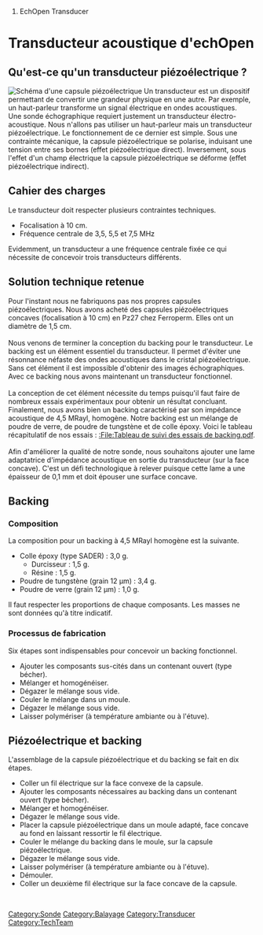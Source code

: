 # EchOpen Transducer

[[Category:Sonde]]
[[Category:Balayage]]
[[Category:Transducer]]
[[Category:TechTeam]]

= Transducteur acoustique d'echOpen =

== Qu'est-ce qu'un transducteur piézoélectrique ? ==

[[Image:SchemaPiezo.gif|right|alt=Schéma d'une capsule piézoélectrique|Schéma d'une capsule piézoélectrique]]
Un transducteur est un dispositif permettant de convertir une grandeur physique en une autre. Par exemple, un haut-parleur transforme un signal électrique en ondes acoustiques.
<br />
Une sonde échographique requiert justement un transducteur électro-acoustique. Nous n'allons pas utiliser un haut-parleur mais un transducteur piézoélectrique. Le fonctionnement de ce dernier est simple. Sous une contrainte mécanique, la capsule piézoélectrique se polarise, induisant une tension entre ses bornes (effet piézoélectrique direct). Inversement, sous l'effet d'un champ électrique la capsule piézoélectrique se déforme (effet piézoélectrique indirect).

== Cahier des charges ==

Le transducteur doit respecter plusieurs contraintes techniques.
* Focalisation à 10 cm.
* Fréquence centrale de 3,5, 5,5 et 7,5 MHz

Evidemment, un transducteur a une fréquence centrale fixée ce qui nécessite de concevoir trois transducteurs différents.

== Solution technique retenue ==

Pour l'instant nous ne fabriquons pas nos propres capsules piézoélectriques.
Nous avons acheté des capsules piézoélectriques concaves (focalisation à 10 cm) en Pz27 chez Ferroperm. Elles ont un diamètre de 1,5 cm.
<br />
<br />
Nous venons de terminer la conception du backing pour le transducteur. Le backing est un élément essentiel du transducteur. Il permet d'éviter une résonnance néfaste des ondes acoustiques dans le cristal piézoélectrique. Sans cet élément il est impossible d'obtenir des images échographiques. Avec ce backing nous avons maintenant un transducteur fonctionnel.
<br />
<br />
La conception de cet élément nécessite du temps puisqu'il faut faire de nombreux essais expérimentaux pour obtenir un résultat concluant. Finalement, nous avons bien un backing caractérisé par son impédance acoustique de 4,5 MRayl, homogène. Notre backing est un mélange de poudre de verre, de poudre de tungstène et de colle époxy. Voici le tableau récapitulatif de nos essais : [[:File:Tableau de suivi des essais de backing.pdf]].
<br />
<br />
Afin d'améliorer la qualité de notre sonde, nous souhaitons ajouter une lame adaptatrice d'impédance acoustique en sortie du transducteur (sur la face concave). C'est un défi technologique à relever puisque cette lame a une épaisseur de 0,1 mm et doit épouser une surface concave.

== Backing ==

=== Composition ===

La composition pour un backing à 4,5 MRayl homogène est la suivante.
* Colle époxy (type SADER) : 3,0 g.
** Durcisseur : 1,5 g.
** Résine : 1,5 g.
* Poudre de tungstène (grain 12 µm) : 3,4 g.
* Poudre de verre (grain 12 µm) : 1,0 g.

Il faut respecter les proportions de chaque composants. Les masses ne sont données qu'à titre indicatif.

=== Processus de fabrication ===

Six étapes sont indispensables pour concevoir un backing fonctionnel.
* Ajouter les composants sus-cités dans un contenant ouvert (type bécher).
* Mélanger et homogénéiser.
* Dégazer le mélange sous vide.
* Couler le mélange dans un moule.
* Dégazer le mélange sous vide.
* Laisser polymériser (à température ambiante ou à l'étuve).


== Piézoélectrique et backing ==

L'assemblage de la capsule piézoélectrique et du backing se fait en dix étapes.
* Coller un fil électrique sur la face convexe de la capsule.
* Ajouter les composants nécessaires au backing dans un contenant ouvert (type bécher).
* Mélanger et homogénéiser.
* Dégazer le mélange sous vide.
* Placer la capsule piézoélectrique dans un moule adapté, face concave au fond en laissant ressortir le fil électrique.
* Couler le mélange du backing dans le moule, sur la capsule piézoélectrique.
* Dégazer le mélange sous vide.
* Laisser polymériser (à température ambiante ou à l'étuve).
* Démouler.
* Coller un deuxième fil électrique sur la face concave de la capsule.
<br />